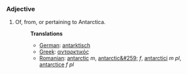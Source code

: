 ===Adjective===
#Of, from, or pertaining to Antarctica.
#:'''Translations'''
#:*[[German]]: [[antarktisch]]
#:*[[Greek]]: [[ανταρκτικός]]
#:*[[Romanian]]: [[antarctic]] ''m'', [[antarctic&#259;]] ''f'', [[antarctici]] ''m pl'', [[antarctice]] ''f pl''